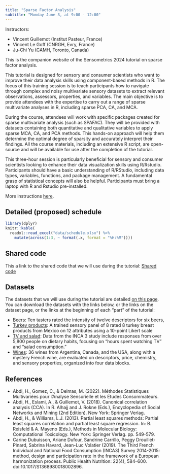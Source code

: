 ```yaml
---
title: "Sparse Factor Analysis"
subtitle: "Monday June 3, at 9:00 - 12:00"
---
```


Instructors:

  - Vincent Guillemot (Institut Pasteur, France)
  - Vincent Le Goff (CNRGH, Evry, France)
  - Ju-Chi Yu (CAMH, Toronto, Canada)

This is the companion website of the Sensometrics 2024 tutorial on sparse factor analysis.

This tutorial is designed for sensory and consumer scientists who want to improve their data analysis skills using component-based methods in R. The focus of this training session is to teach participants how to navigate through complex and noisy multivariate sensory datasets to extract relevant observations, assessors, properties, and variables. The main objective is to provide attendees with the expertise to carry out a range of sparse multivariate analyses in R, including sparse PCA, CA, and MCA.

During the course, attendees will work with specific packages created for sparse multivariate analysis (such as SPAFAC). They will be provided with datasets containing both quantitative and qualitative variables to apply sparse MCA, CA, and PCA methods. This hands-on approach will help them determine the optimal degree of sparsity and accurately interpret their findings. All the course materials, including an extensive R script, are open-source and will be available for use after the completion of the tutorial.

This three-hour session is particularly beneficial for sensory and consumer scientists looking to enhance their data visualization skills using R/Rstudio. Participants should have a basic understanding of R/RStudio, including data types, variables, functions, and package management. A fundamental grasp of statistical concepts will also be helpful. Participants must bring a laptop with R and Rstudio pre-installed. 

More instructions [here](pages/instructions.qmd).

## Detailed (proposed) schedule

```r
library(dplyr)
knitr::kable(
  readxl::read_excel("data/schedule.xlsx") %>%
    mutate(across(1:3, ~ format(.x, format = "%H:%M"))))
```

## Shared code

This a link to the shared code that we will use during the tutorial: [Shared code](https://docs.google.com/document/d/1r6d6LNm5QZmlMsBdban5cMtH43wHc6k5KKmvIZLJxG8/edit?usp=sharing)

## Datasets

The datasets that we will use during the tutorial are detailed [on this page](pages/data.qmd). You can download the datasets with the links below, or the links on the dataset page, or the links at the beginning of each "part" of the tutorial:

  * [Beers](data/beers.xlsx): Ten tasters rated the intensity of twelve descriptors for six beers,
  * [Turkey products](data/turkey.xlsx): A trained sensory panel of 8 rated 8 turkey breast products from Mexico on 12 attributes using a 10-point Likert scale
  * [TV and salad](data/salad_and_tv.xlsx): Data from the INCA 3 study include responses from over 5,800 people on dietary habits, focusing on "hours spent watching TV" and "salad consumption."
  * [Wines](data/wines.xlsx): 36 wines from Argentina, Canada, and the USA, along with a mystery French wine, are evaluated on descriptors, price, chemistry, and sensory properties, organized into four data blocks.


## References

 * Abdi, H., Gomez, C., & Delmas, M. (2022). Méthodes Statistiques Multivariées pour l'Analyse Sensorielle et les Etudes Consommateurs.
 * Abdi, H., Eslami, A., & Guillemot, V. (2018). Canonical correlation analysis (CCA). In R. Alhajj and J. Rokne (Eds.), Encyclopedia of Social Networks and Mining (2nd Edition). New York: Springer Verlag.
  * Abdi, H., & Williams, L.J. (2013). Partial least squares methods: Partial least squares correlation and partial least square regression. In: B. Reisfeld & A. Mayeno (Eds.), Methods in Molecular Biology: Computational Toxicology. New York: Springer Verlag. pp. 549-579.
 * Carine Dubuisson, Ariane Dufour, Sandrine Carrillo, Peggy Drouillet-Pinard, Sabrina Havard, Jean-Luc Volatier (2019). The Third French Individual and National Food Consumption (INCA3) Survey 2014-2015: method, design and participation rate in the framework of a European harmonization process. Public Health Nutrition: 22(4), 584–600. doi:10.1017/S1368980018002896.







